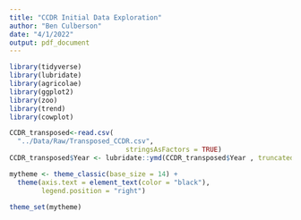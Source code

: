 ```yaml
---
title: "CCDR Initial Data Exploration"
author: "Ben Culberson"
date: "4/1/2022"
output: pdf_document
---
```


```r
library(tidyverse)
library(lubridate)
library(agricolae)
library(ggplot2)
library(zoo)
library(trend)
library(cowplot)
```
```r
CCDR_transposed<-read.csv(
  "../Data/Raw/Transposed_CCDR.csv",
                             stringsAsFactors = TRUE)
CCDR_transposed$Year <- lubridate::ymd(CCDR_transposed$Year , truncated = 2L)
```

```r
mytheme <- theme_classic(base_size = 14) +
  theme(axis.text = element_text(color = "black"), 
        legend.position = "right")

theme_set(mytheme)
```






